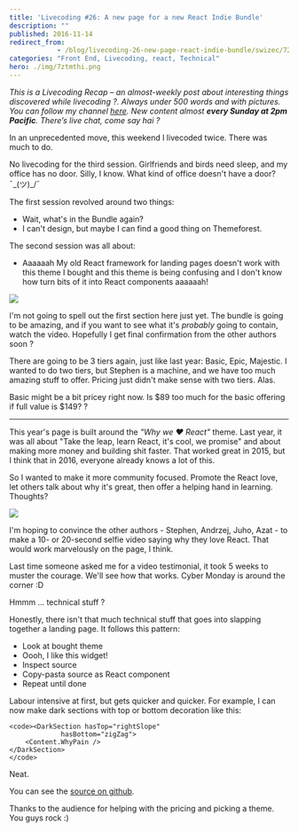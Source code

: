 ```yaml
---
title: 'Livecoding #26: A new page for a new React Indie Bundle'
description: ""
published: 2016-11-14
redirect_from: 
            - /blog/livecoding-26-new-page-react-indie-bundle/swizec/7211
categories: "Front End, Livecoding, react, Technical"
hero: ./img/7ztmthi.png
---
```


_This is a Livecoding Recap – an almost-weekly post about interesting things discovered while livecoding ?. Always under 500 words and with pictures. You can follow my channel [here](https://livecoding.tv/swizec). New content almost **every Sunday at 2pm Pacific**. There’s live chat, come say hai ?_

In an unprecedented move, this weekend I livecoded twice. There was much to do.

No livecoding for the third session. Girlfriends and birds need sleep, and my office has no door. Silly, I know. What kind of office doesn't have a door? ¯\_(ツ)\_/¯

The first session revolved around two things:

-   Wait, what's in the Bundle again?
-   I can't design, but maybe I can find a good thing on Themeforest.

The second session was all about:

-   Aaaaaah My old React framework for landing pages doesn't work with this theme I bought and this theme is being confusing and I don't know how turn bits of it into React components aaaaaah!

![](./img/FpcN8fN.gif)

I'm not going to spell out the first section here just yet. The bundle is going to be amazing, and if you want to see what it's _probably_ going to contain, watch the video. Hopefully I get final confirmation from the other authors soon ?

There are going to be 3 tiers again, just like last year: Basic, Epic, Majestic. I wanted to do two tiers, but Stephen is a machine, and we have too much amazing stuff to offer. Pricing just didn't make sense with two tiers. Alas.

Basic might be a bit pricey right now. Is $89 too much for the basic offering if full value is $149? ?

* * *

This year's page is built around the _"Why we ❤️ React"_ theme. Last year, it was all about "Take the leap, learn React, it's cool, we promise" and about making more money and building shit faster. That worked great in 2015, but I think that in 2016, everyone already knows a lot of this.

So I wanted to make it more community focused. Promote the React love, let others talk about why it's great, then offer a helping hand in learning. Thoughts?

![](./img/7ztmthi.png)

I'm hoping to convince the other authors - Stephen, Andrzej, Juho, Azat - to make a 10- or 20-second selfie video saying why they love React. That would work marvelously on the page, I think.

Last time someone asked me for a video testimonial, it took 5 weeks to muster the courage. We'll see how that works. Cyber Monday is around the corner :D

Hmmm ... technical stuff ?

Honestly, there isn't that much technical stuff that goes into slapping together a landing page. It follows this pattern:

-   Look at bought theme
-   Oooh, I like this widget!
-   Inspect source
-   Copy-pasta source as React component
-   Repeat until done

Labour intensive at first, but gets quicker and quicker. For example, I can now make dark sections with top or bottom decoration like this:

```undefined
<code><DarkSection hasTop="rightSlope"
             hasBottom="zigZag">
    <Content.WhyPain />
</DarkSection>
</code>
```

Neat.

You can see the [source on github](https://github.com/Swizec/new-react-bundle-page).

Thanks to the audience for helping with the pricing and picking a theme. You guys rock :)
